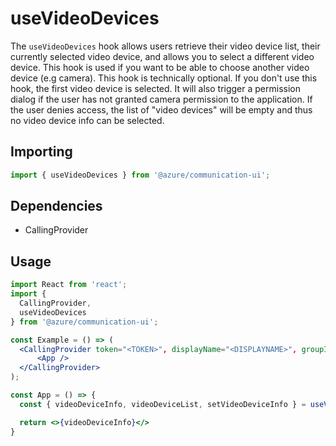 
<Meta title="Hooks/Calling/useVideoDevices" />

# useVideoDevices

The `useVideoDevices` hook allows users retrieve their video device list, their currently selected video device, and allows you to select a different
video device. This hook is used if you want to be able to choose another video device (e.g camera). This hook is technically optional.
If you don't use this hook, the first video device is selected. It will also trigger a permission dialog if the user has not granted camera
permission to the application. If the user denies access, the list of "video devices" will be empty and thus no video device info can be selected.

## Importing

```javascript
import { useVideoDevices } from '@azure/communication-ui';
```

## Dependencies

- CallingProvider

## Usage

```jsx
import React from 'react';
import {
  CallingProvider,
  useVideoDevices
} from '@azure/communication-ui';

const Example = () => (
  <CallingProvider token="<TOKEN>", displayName="<DISPLAYNAME>", groupId="<GROUPID>">
      <App />
  </CallingProvider>
);

const App = () => {
  const { videoDeviceInfo, videoDeviceList, setVideoDeviceInfo } = useVideoDevices();

  return <>{videoDeviceInfo}</>
}
```
